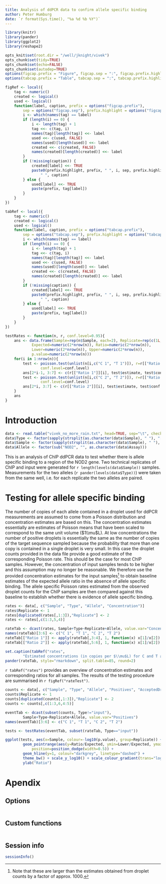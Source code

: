 ```yaml
---
title: Analysis of ddPCR data to confirm allele specific binding
author: Peter Humburg
date: `r format(Sys.time(), "%a %d %b %Y")`
---
```


```r
library(knitr)
library(pander)
library(ggplot2)
library(reshape2)

opts_knit$set(root.dir = "/well/jknight/vivek")
opts_chunk$set(tidy=TRUE)
opts_chunk$set(echo=FALSE)
opts_chunk$set(autodep=TRUE)
options(figcap.prefix = "Figure", figcap.sep = ":", figcap.prefix.highlight = "**")
options(tabcap.prefix = "Table", tabcap.sep = ":", tabcap.prefix.highlight = "**")
```

```r
figRef <- local({
    tag <- numeric()
    created <- logical()
    used <- logical()
    function(label, caption, prefix = options("figcap.prefix"), 
        sep = options("figcap.sep"), prefix.highlight = options("figcap.prefix.highlight")) {
        i <- which(names(tag) == label)
        if (length(i) == 0) {
            i <- length(tag) + 1
            tag <<- c(tag, i)
            names(tag)[length(tag)] <<- label
            used <<- c(used, FALSE)
            names(used)[length(used)] <<- label
            created <<- c(created, FALSE)
            names(created)[length(created)] <<- label
        }
        if (!missing(caption)) {
            created[label] <<- TRUE
            paste0(prefix.highlight, prefix, " ", i, sep, prefix.highlight, 
                " ", caption)
        } else {
            used[label] <<- TRUE
            paste(prefix, tag[label])
        }
    }
})

tabRef <- local({
    tag <- numeric()
    created <- logical()
    used <- logical()
    function(label, caption, prefix = options("tabcap.prefix"), 
        sep = options("tabcap.sep"), prefix.highlight = options("tabcap.prefix.highlight")) {
        i <- which(names(tag) == label)
        if (length(i) == 0) {
            i <- length(tag) + 1
            tag <<- c(tag, i)
            names(tag)[length(tag)] <<- label
            used <<- c(used, FALSE)
            names(used)[length(used)] <<- label
            created <<- c(created, FALSE)
            names(created)[length(created)] <<- label
        }
        if (!missing(caption)) {
            created[label] <<- TRUE
            paste0(prefix.highlight, prefix, " ", i, sep, prefix.highlight, 
                " ", caption)
        } else {
            used[label] <<- TRUE
            paste(prefix, tag[label])
        }
    }
})

testRates <- function(n, r, conf.level=0.95){
	ans <- data.frame(Sample=rep(n$Sample, each=2), Replicate=rep(c(1L, 2L), nrow(n)),
			Expected=numeric(2*nrow(n)), Ratio=numeric(2*nrow(n)), 
			Lower=numeric(2*nrow(n)), Upper=numeric(2*nrow(n)),
			p.value=numeric(2*nrow(n)))
	for(i in 1:nrow(n)){
		test <- poisson.test(unlist(n[i,c("C 1", "T 1")]), r=r[["Ratio 1"]][i], 
				conf.level=conf.level)
		ans[2*i-1, 3:7] <- c(r[["Ratio 1"]][i], test$estimate, test$conf.int, test$p.value)
		test <- poisson.test(unlist(n[i,c("C 2", "T 2")]), r=r[["Ratio 2"]][i],
				conf.level=conf.level)
		ans[2*i, 3:7] <- c(r[["Ratio 2"]][i], test$estimate, test$conf.int, test$p.value)
	}
	ans
}
```

# Introduction

```r
data <- read.table("vivek_no_more_rain.txt", head=TRUE, sep="\t", check.names=FALSE)
data$Type <- factor(sapply(strsplit(as.character(data$Sample), " "), "[[", 1))
data$Sample <- factor(sapply(strsplit(as.character(data$Sample), " "), "[[", 2))
data$Allele <- factor(sub("NOD2", "", as.character(data$Assay)))
```
This is an analysis of ChIP ddPCR data to test whether there is allele specific binding 
to a region of the NOD2 gene. Two technical replicates of ChIP and input were generated
for `r length(levels(data$Sample))` samples. Measurements for the two 
alleles (`r pander(levels(data$Type))`) were taken from the same well, i.e. for each
replicate the two alleles are paired.

# Testing for allele specific binding
The number of copies of each allele contained in a droplet used for ddPCR measurements 
are assumed to come from a Poisson distribution and concentration estimates are based on this. 
The concentration estimates essentially are estimates of Poisson means that have been scaled 
to correspond to the same unit volume ($1\\mu$L). At low concentrations the number
of positive droplets is essentially the same as the number of copies of the target
sequence sampled because the probability that more than one copy is contained in a
single droplet is very small. In this case the droplet counts provided in the data file
provide a good estimate of the corresponding Poisson rate. This should be the case for
most ChIP samples. However, the concentration of input samples tends to be higher and this
assumption may no longer be reasonable. We therefore use the provided concentration
estimates for the input samples^[Note that these are larger than the estimates obtained from
droplet counts by a factor of approx. 1000.] to obtain baseline estimates of the expected
allele ratio in the absence of allele specific binding. The allele specific Poisson rates 
estimated from the observed droplet counts for the ChIP samples are then compared 
against this baseline to establish whether there is evidence of allele specific binding.  

```r
rates <- data[, c("Sample", "Type", "Allele", "Concentration")]
rates$Replicate <- 1
rates[duplicated(rates[,1:3]),"Replicate"] <- 2
rates <- rates[,c(1:3,5,4)]
```

```r
rateTab <- dcast(rates, Sample+Type~Replicate+Allele, value.var="Concentration")
names(rateTab)[3:6] <- c("C 1", "T 1", "C 2", "T 2")
rateTab[["Ratio 1"]] <- apply(rateTab[,3:4], 1, function(x) x[1]/x[2])
rateTab[["Ratio 2"]] <- apply(rateTab[,5:6], 1, function(x) x[1]/x[2])

set.caption(tabRef("rates", 
		"Estimated concentrations (in copies per $\\mu$L) for C and T alleles in ChIP and input together with the corresponding ratios."))
pander(rateTab, style="rmarkdown", split.table=85, round=2)
```

`r tabRef("rates")` provides an overview of concentration estimates and corresponding
ratios for all samples. The results of the testing procedure are summarised in
`r figRef("rateTest")`.

```r
counts <- data[, c("Sample", "Type", "Allele", "Positives", "AcceptedDroplets")]
counts$Replicate <- 1
counts[duplicated(counts[,1:3]),"Replicate"] <- 2
counts <- counts[,c(1:3,6,4:5)]
```

```r
eventTab <- dcast(subset(counts, Type!="input"), 
		Sample+Type~Replicate+Allele, value.var="Positives")
names(eventTab)[3:6] <- c("C 1", "T 1", "C 2", "T 2")
```

```r
tests <- testRates(eventTab, subset(rateTab, Type=="input"))
```

```r
ggplot(tests, aes(x=Sample, colour=-log10(p.value), group=Replicate)) + 
		geom_pointrange(aes(y=Ratio/Expected, ymin=Lower/Expected, ymax=Upper/Expected), 
			position=position_dodge(width=0.5)) + 
		geom_hline(y=1, colour="darkgrey", linetype="dashed") + 
		theme_bw() + scale_y_log10() + scale_colour_gradient(trans="log") +
		ylab("Ratio")
```

# Apendix {-}
## Options

```r
```

## Custom functions

```r
```

## Session info

```r
sessionInfo()
```
